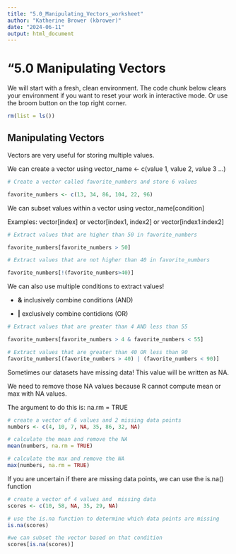 ---
title: "5.0_Manipulating_Vectors_worksheet"
author: "Katherine Brower (kbrower)"
date: "2024-06-11"
output: html_document
---
# "5.0 Manipulating Vectors

We will start with a fresh, clean environment. 
The code chunk below clears your environment if you want to reset your work in interactive mode. Or use the broom button on the top right corner.

```{r}
rm(list = ls())
```

## Manipulating Vectors
Vectors are very useful for storing multiple values. 

We can create a vector using 
vector_name <- c(value 1, value 2, value 3 ...)

```{r}
# Create a vector called favorite_numbers and store 6 values

favorite_numbers <- c(13, 34, 86, 104, 22, 96)

```

We can subset values within a vector using vector_name[condition]

Examples: vector[index] or vector[index1, index2] or vector[index1:index2]

```{r}
# Extract values that are higher than 50 in favorite_numbers 

favorite_numbers[favorite_numbers > 50]

```

```{r}
# Extract values that are not higher than 40 in favorite_numbers

favorite_numbers[!(favorite_numbers>40)]

```

We can also use multiple conditions to extract values!

- **&** inclusively combine conditions (AND)

- **|** exclusively combine contidions (OR)

```{r}
# Extract values that are greater than 4 AND less than 55

favorite_numbers[favorite_numbers > 4 & favorite_numbers < 55]
```


```{r}
# Extract values that are greater than 40 OR less than 90
favorite_numbers[(favorite_numbers > 40) | (favorite_numbers < 90)]
```

Sometimes our datasets have missing data! This value will be written as NA.

We need to remove those NA values because R cannot compute mean or max with NA values.

The argument to do this is: na.rm = TRUE

```{r}
# create a vector of 6 values and 2 missing data points
numbers <- c(4, 10, 7, NA, 35, 86, 32, NA)

# calculate the mean and remove the NA
mean(numbers, na.rm = TRUE)

# calculate the max and remove the NA
max(numbers, na.rm = TRUE)
```

If you are uncertain if there are missing data points, we can use the is.na() function

```{r}
# create a vector of 4 values and  missing data
scores <- c(10, 58, NA, 35, 29, NA)

# use the is.na function to determine which data points are missing
is.na(scores)

```

```{r}
#we can subset the vector based on that condition
scores[is.na(scores)]
```